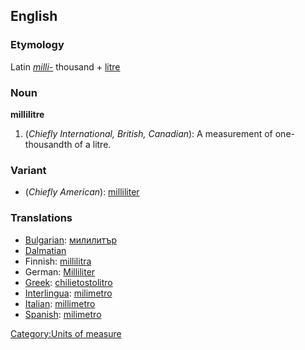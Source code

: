 ==English==

===Etymology===
Latin ''[[milli-]]'' thousand + [[litre]]

===Noun===
'''millilitre'''
# (''Chiefly International, British, Canadian''): A measurement of one-thousandth of a litre.

===Variant===
* (''Chiefly American''): [[milliliter]]

===Translations===
*[[Bulgarian]]: [[милилитър]] {{m}}
*[[Dalmatian language|Dalmatian]]
*Finnish: [[millilitra]]
*German: [[Milliliter]] {{m}}
*[[Greek]]: [[chilietostolitro]]
*[[Interlingua]]: [[milimetro]]
*[[Italian]]: [[millimetro]]
*[[Spanish]]: [[milimetro]]

[[Category:Units of measure]]